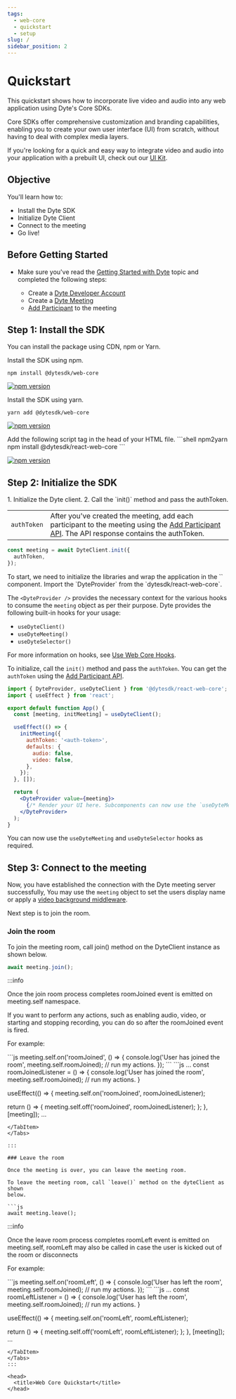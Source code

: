 ```yaml
---
tags:
  - web-core
  - quickstart
  - setup
slug: /
sidebar_position: 2
---
```



# Quickstart

This quickstart shows how to incorporate live video and audio into any web application using Dyte's Core SDKs.

Core SDKs offer comprehensive customization and branding capabilities, enabling you to create your own user interface (UI) from scratch, without having to deal with complex media layers.

If you're looking for a quick and easy way to integrate video and audio into your application with a prebuilt UI, check out our [UI Kit](/ui-kit/quickstart).

## Objective

You'll learn how to:

- Install the Dyte SDK
- Initialize Dyte Client
- Connect to the meeting
- Go live!

## Before Getting Started

- Make sure you've read the [Getting Started with Dyte](/getting-started) topic
  and completed the following steps:

  - Create a [Dyte Developer Account](https://dev.dyte.io/)
  - Create a [Dyte Meeting](/api/?v=v2#/operations/create_meeting)
  - [Add Participant](/api/?v=v2#/operations/add_participant) to the meeting

## Step 1: Install the SDK

You can install the package using CDN, npm or Yarn.

<Tabs groupId="framework" defaultValue="react">
<TabItem value="js" label="Javascript">
<Tabs
  groupId="node-pm"
  defaultValue="npm"
  values={[
    { label: "npm", value: "npm" },
    { label: "yarn", value: "yarn" },
    { label: "CDN", value: "CDN" },
  ]}
>
  <TabItem value="npm">
Install the SDK using npm.

```shell
npm install @dytesdk/web-core
```

[![npm version](https://badge.fury.io/js/@dytesdk%2Fweb-core.svg)](https://badge.fury.io/js/@dytesdk%2Fweb-core)

  </TabItem>
  <TabItem value="yarn">
Install the SDK using yarn.

```shell
yarn add @dytesdk/web-core
```

[![npm version](https://badge.fury.io/js/@dytesdk%2Fweb-core.svg)](https://badge.fury.io/js/@dytesdk%2Fweb-core)

  </TabItem>
  <TabItem value="CDN">
Add the following script tag in the head of your HTML file.
  
  <WebCoreCDNInstallation />
  </TabItem>
</Tabs>
</TabItem>
<TabItem value="react" label="React">
```shell npm2yarn
npm install @dytesdk/react-web-core
```

[![npm version](https://badge.fury.io/js/@dytesdk%2Freact-web-core.svg)](https://badge.fury.io/js/@dytesdk%2Freact-web-core)

</TabItem>
</Tabs>

## Step 2: Initialize the SDK

<Tabs groupId="framework" defaultValue="react">
<TabItem value="js" label="Javascript">
1. Initialize the Dyte client.
2. Call the `init()` method and pass the authToken.

|             |                                                                                                                                                                                   |
| ----------- | --------------------------------------------------------------------------------------------------------------------------------------------------------------------------------- |
| `authToken` | After you've created the meeting, add each participant to the meeting using the [Add Participant API](/api#/operations/add_participant). The API response contains the authToken. |

```js
const meeting = await DyteClient.init({
  authToken,
});
```

</TabItem>
<TabItem value="react" label="React">
To start, we need to initialize the libraries and wrap the application in the `<DyteProvider />` component. Import the `DyteProvider` from the `dytesdk/react-web-core`.

The `<DyteProvider />` provides the necessary context for the various hooks to consume the `meeting` object as per their purpose. Dyte provides the following built-in hooks for your usage:

- `useDyteClient()`
- `useDyteMeeting()`
- `useDyteSelector()`

For more information on hooks, see [Use Web Core Hooks](/react-ui-kit/using-hooks).

To initialize, call the `init()` method and pass the `authToken`. You can get the `authToken` using the [Add Participant API](/api#/operations/add_participant).

```jsx
import { DyteProvider, useDyteClient } from '@dytesdk/react-web-core';
import { useEffect } from 'react';

export default function App() {
  const [meeting, initMeeting] = useDyteClient();

  useEffect(() => {
    initMeeting({
      authToken: '<auth-token>',
      defaults: {
        audio: false,
        video: false,
      },
    });
  }, []);

  return (
    <DyteProvider value={meeting}>
      {/* Render your UI here. Subcomponents can now use the `useDyteMeeting` and `useDyteSelector` hooks */}
    </DyteProvider>
  );
}
```

You can now use the `useDyteMeeting` and `useDyteSelector` hooks as required.

</TabItem>
</Tabs>

## Step 3: Connect to the meeting

Now, you have established the connection with the Dyte meeting server
successfully, You may use the `meeting` object to set the users display name or apply
a [video background middleware](https://www.npmjs.com/package/@dytesdk/video-background-transformer).

Next step is to join the room.

### Join the room

To join the meeting room, call join() method on the DyteClient instance as
shown below.

```js
await meeting.join();
```

:::info

Once the join room process completes roomJoined event is emitted on meeting.self
namespace.

If you want to perform any actions, such as enabling audio, video, or starting
and stopping recording, you can do so after the roomJoined event is fired.

For example:

<Tabs groupId="framework" defaultValue="react">
  <TabItem value="js" label="Javascript">
```js
meeting.self.on('roomJoined', () => {
  console.log('User has joined the room', meeting.self.roomJoined);
  // run my actions.
});
```
  </TabItem>
  <TabItem value="react" label="React">
  ```js
...
const roomJoinedListener = () => {
  console.log('User has joined the room', meeting.self.roomJoined);
  // run my actions.
}

useEffect(() => {
meeting.self.on('roomJoined', roomJoinedListener);

return () => {
meeting.self.off('roomJoined', roomJoinedListener);
};
}, [meeting]);
...

```
</TabItem>
</Tabs>

:::

### Leave the room

Once the meeting is over, you can leave the meeting room.

To leave the meeting room, call `leave()` method on the dyteClient as shown
below.

```js
await meeting.leave();
```

:::info

Once the leave room process completes roomLeft event is emitted on meeting.self,
roomLeft may also be called in case the user is kicked out of the room or disconnects

For example:

<Tabs groupId="framework" defaultValue="react">
  <TabItem value="js" label="Javascript">
```js
meeting.self.on('roomLeft', () => {
  console.log('User has left the room', meeting.self.roomJoined);
  // run my actions.
});
```
  </TabItem>
  <TabItem value="react" label="React">
  ```js
...
const roomLeftListener = () => {
  console.log('User has left the room', meeting.self.roomJoined);
  // run my actions.
}

useEffect(() => {
meeting.self.on('roomLeft', roomLeftListener);

return () => {
meeting.self.off('roomLeft', roomLeftListener);
};
}, [meeting]);
...

```
</TabItem>
</Tabs>
:::

<head>
  <title>Web Core Quickstart</title>
</head>
